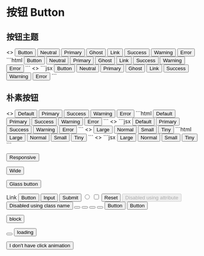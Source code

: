 # 按钮 Button


## 按钮主题

<CodePreview>
  <>
    <button className="btn">Button</button>
    <button className="btn btn-neutral">Neutral</button>
    <button className="btn btn-primary">Primary</button>
    <button className="btn btn-ghost">Ghost</button>
    <button className="btn btn-link">Link</button>
    <button className="btn btn-success">Success</button>
    <button className="btn btn-warning">Warning</button>
    <button className="btn btn-error">Error</button>
  </>
  ```html
  <button class="btn">Button</button>
  <button class="btn btn-neutral">Neutral</button>
  <button class="btn btn-primary">Primary</button>
  <button class="btn btn-ghost">Ghost</button>
  <button class="btn btn-link">Link</button>
  <button class="btn btn-success">Success</button>
  <button class="btn btn-warning">Warning</button>
  <button class="btn btn-error">Error</button>
  ```
  <></>
  ```jsx
  <button className="btn">Button</button>
  <button className="btn btn-neutral">Neutral</button>
  <button className="btn btn-primary">Primary</button>
  <button className="btn btn-ghost">Ghost</button>
  <button className="btn btn-link">Link</button>
  <button className="btn btn-success">Success</button>
  <button className="btn btn-warning">Warning</button>
  <button className="btn btn-error">Error</button>
  ```
</CodePreview>

## 朴素按钮

<CodePreview>
  <>
    <button className="btn btn-outline">Default</button>
    <button className="btn btn-outline btn-primary">Primary</button>
    <button className="btn btn-outline btn-success">Success</button>
    <button className="btn btn-outline btn-warning">Warning</button>
    <button className="btn btn-outline btn-error">Error</button>
  </>
  ```html
  <button class="btn btn-outline">Default</button>
  <button class="btn btn-outline btn-primary">Primary</button>
  <button class="btn btn-outline btn-success">Success</button>
  <button class="btn btn-outline btn-warning">Warning</button>
  <button class="btn btn-outline btn-error">Error</button>
  ```
  <></>
  ```jsx
  <button className="btn btn-outline">Default</button>
  <button className="btn btn-outline btn-primary">Primary</button>
  <button className="btn btn-outline btn-success">Success</button>
  <button className="btn btn-outline btn-warning">Warning</button>
  <button className="btn btn-outline btn-error">Error</button>
  ```
</CodePreview>

<CodePreview>
  <>
    <button className="btn btn-lg">Large</button>
    <button className="btn">Normal</button>
    <button className="btn btn-sm">Small</button>
    <button className="btn btn-xs">Tiny</button>
  </>
  ```html
  <button class="btn btn-lg">Large</button>
  <button class="btn">Normal</button>
  <button class="btn btn-sm">Small</button>
  <button class="btn btn-xs">Tiny</button>
  ```
  <></>
  ```jsx
  <button className="btn btn-lg">Large</button>
  <button className="btn">Normal</button>
  <button className="btn btn-sm">Small</button>
  <button className="btn btn-xs">Tiny</button>
  ```
</CodePreview>

<button className="btn btn-xs sm:btn-sm md:btn-md lg:btn-lg">Responsive</button>

<button className="btn btn-wide">Wide</button>

<button className="btn glass">Glass button</button>

<a role="button" className="btn">
  Link
</a>
<button type="submit" className="btn">
  Button
</button>
<input type="button" value="Input" className="btn" />
<input type="submit" value="Submit" className="btn" />
<input type="radio" aria-label="Radio" className="btn" />
<input type="checkbox" aria-label="Checkbox" className="btn" />
<input type="reset" value="Reset" className="btn" />

<button className="btn" disabled="disabled">
  Disabled using attribute
</button>
<button className="btn btn-disabled" tabIndex="-1" role="button" aria-disabled="true">
  Disabled using class name
</button>

<button className="btn btn-square">
  <i className="i-mdi-close h-6 w-6" />
</button>
<button className="btn btn-square btn-outline">
  <i className="i-mdi-close h-6 w-6" />
</button>

<button className="btn btn-circle">
  <i className="i-mdi-close h-6 w-6" />
</button>
<button className="btn btn-circle btn-outline">
  <i className="i-mdi-close h-6 w-6" />
</button>

<button className="btn">
  <i className="i-mdi-cards-heart-outline h-6 w-6"></i>
  <span>Button</span>
</button>

<button className="btn">
  <span>Button</span>
  <i className="i-mdi-cards-heart-outline h-6 w-6"></i>
</button>

<button className="btn btn-block">block</button>

<button className="btn btn-square">
  <span className="loading loading-spinner"></span>
</button>

<button className="btn">
  <span className="loading loading-spinner"></span>
  <span>loading</span>
</button>

<button class="btn no-animation">I don't have click animation</button>
